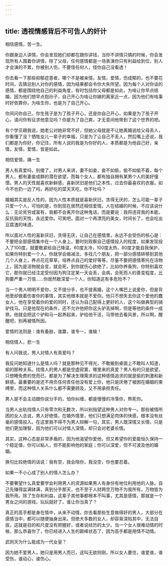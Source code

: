 ```yaml
---
---
---
```

title: 透视情感背后不可告人的奸计
---



相信感情，苦一生。

你跟身边人讲情，你会发现她们却都在跟你讲钱，当你不讲情只搞的时候，你会发现所有人围着你讲情，除了父母，任何感情都是一场表演你只有利益给到位，别人才会演的不累，你被别人伤，不要怪任何人，怪你自己没看透！

你去看一下那些抑郁症患者，哪个不是被亲情，友情，爱情，伤成郁的，也不要花时间，去猜忌别人对你的感情，因为结果都会令你大失所望。因为每个人对你谈的感情，都是围绕他自己的利益角度，有时包括你父母都是如此，为啥让你早点结婚，因为他们想早点抱孙子，自己开心为啥让你嫁的离家近一点，因为他们有啥事时好依靠你，为啥生你，也是为了自己开心。

你间问你自己，你生孩子是为了孩子开心，还是你自己开心，如果是为了孩子开心，请问你有征求他意见吗？你是为了自己爽，才无意间他带到了这个世界的吧。

有个学员跟我说，她老公对她非常不好，但她父母就是不让她离婚说给父母丢人，你看懂了没？牺牲女儿一辈子的幸福，只是为了让自己不丢人，然后嘴上还说，我们都是为你好，你记住，所有人说的我是为你好的人，本质都是为他自己好，亲情，友情，爱情，皆是如此。

相信爱情，痛一生

男人有真爱吗，别傻了，对男人来讲，妻不如妾，妾不如偷，偷不如偷不着，每个男人，都有妻妾成群的潜在欲望，而每个女人，都有独自拥有某男个人的美好憧憬。男人的天性就喜欢新鲜感，喜新厌旧是他们之本性，过去你最喜欢的衣服，如今不也扔一边了吗，再好吃的菜天天吃，你不吐吗？

婚姻其实是反人性的，因为人性本质就是喜新厌旧，贪得无厌的，怎么可能一辈子只爱一个人，可怕的是，你到现在居然还相信爱情。人在结婚的时候，不应该说什么：无论贫穷或富有，我都不会离开你这种鬼话，而是要说：我将违背我的本能，反抗我的天性，永远爱你。可笑吧，面对一个再漂亮的美女，时间长了，也会吃出豆腐渣的味道。

所以面对人性的喜新厌旧，贪得无厌，让自己在感情里，永远不会受伤的核心是：不要把全部感情集中在一个人身上，要时刻观察自己感情投入的程度，如果发现投入了100度，就要敢紧给自己降温，60度太冷，100度太热，80度才能自我保护，如果你特别爱一个人，你就学会做减法，多找几个朋友，把一部分感情转移到其他几个人身上，养点花花草草，培养点自己的爱好等等，尽量不要把感情寄托在活物上，因为是活物就会变，就会死，到你就伤心欲绝了，比如你养条狗，你特别喜欢它，那你就已经注定受份因为狗注定某一天会丢，会病，会死而人的善变程度，比狗要严重一万倍……你居然敢深爱一个人，你知道这有多危险不？

当一个男人明明不爱你，又不提分手，也不提离婚，这个人嘴巴上说爱你，但是背地里却做着伤害你的事情，其实他根本就是不爱你。他只不想失去你这个爱他的蠢女人，他在享受着你的爱的同时，还认为自己配得上更好的人，这个叫做典型的骑驴找马。只是他现在的条件，还不允许他把你这头驴丢掉啊，但是等他的条件一成熟，他就会把这个驴和马一起养起来，驴给他干活，马带他去看风景，所以啊，醒醒吧，别再被情所因。

爱情的法则是：谁有备胎，谁赢，谁专一，谁输！

相信情人，悲一生

有人问我说，男人对情人有真爱吗？

我反问她知道什么是情人吗？就是那种见不得光，不敢搬到桌面上不敢叫人知道，偷的那种关系。找情人的男人都是空虚寂寞，哪里来的真爱？男人有的只是欲望，只想睡免费的觉而已，都是为了解决生理需求的这种感情追求的就是偷的刺激和新鲜感。最重要的是还不用负任何责任他没有爱上你，他只是厌倦了被困在婚姻的束缚里，而这种情人关系什么都不需要顾及，又不用承担责任。

男人是不会主动跟你说分手的，怕你纠缠，都是慢慢的冷落你，熬死你。

当男人出轨找情人只有零次和无数次，所以别指望这种男人对你专一。那些被情所困的女人总说，男人好绝情，在婚外情里，他们只想满足肉体的快感，根本没有丝毫的感情投入。在这里我不得不为男人辩解一句，其实，男人既深情又长情，只是他们更加理智，因为他们可以对情人深情，却只会对老婆长情。

其实，这种心态是非常矛盾的，因为他渴望你爱他，但又希望你的爱能恒久保持一个稳定值，你可以粘人，但不能影响他的家庭；你可以深爱，但不可波及他的婚姻。

换句比较绝情的话说：我有空，我会陪你，我没空，你也要忍着。

如果一不小心成了别人的情人怎么办？

不要奢望什么真爱要学会利用男人的资源如果男人有身份有地位利用他的人脉。自己先赚得盆满钵满，真到分手那天，也不至于人财两空万物不为我所有，万物皆为我所用。除了生存和利益，这辈子其他事都根本不叫事，尤其是感情，那就是一个男女之间的游戏，玩玩就好了，谁让你当真了？

真正的高手都是身在情中，从来不动情，你去看那些生意做得好的男人，大部分在感情当中，都可以随便抽身出来。但绝大多数的女人，却容易深陷其中，无法自拔，这就是目的和尺度没有把握好，或者说经历的太少。当一个女人很难动情的时候，那么恭喜你了，你已经进入人生的巅峰状态了，因为高手都是用情不动情。

武则天为什么能成为一代女皇？

因为她不爱男人，她只是用男人而已，这叫无欲则刚，所以女人要住，谁爱谁，谁受伤，谁动心，谁伤心。